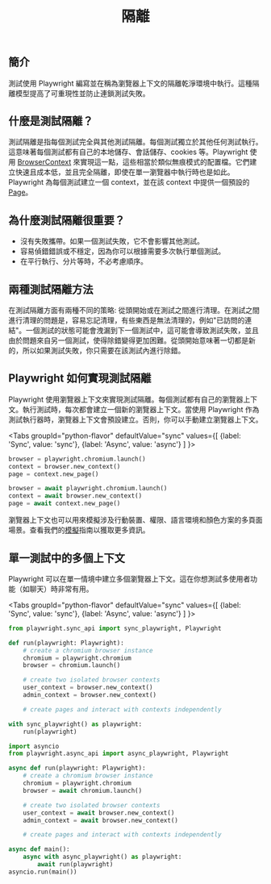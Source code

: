 ﻿---
id: browser-contexts
title: "隔離"
---

## 簡介

測試使用 Playwright 編寫並在稱為瀏覽器上下文的隔離乾淨環境中執行。這種隔離模型提高了可重現性並防止連鎖測試失敗。

## 什麼是測試隔離？

測試隔離是指每個測試完全與其他測試隔離。每個測試獨立於其他任何測試執行。這意味著每個測試都有自己的本地儲存、會話儲存、cookies 等。Playwright 使用 [BrowserContext] 來實現這一點，這些相當於類似無痕模式的配置檔。它們建立快速且成本低，並且完全隔離，即使在單一瀏覽器中執行時也是如此。Playwright 為每個測試建立一個 context，並在該 context 中提供一個預設的 [Page]。

## 為什麼測試隔離很重要？

- 沒有失敗攜帶。如果一個測試失敗，它不會影響其他測試。
- 容易偵錯錯誤或不穩定，因為你可以根據需要多次執行單個測試。
- 在平行執行、分片等時，不必考慮順序。

## 兩種測試隔離方法

在測試隔離方面有兩種不同的策略: 從頭開始或在測試之間進行清理。在測試之間進行清理的問題是，容易忘記清理，有些東西是無法清理的，例如"已訪問的連結"。一個測試的狀態可能會洩漏到下一個測試中，這可能會導致測試失敗，並且由於問題來自另一個測試，使得除錯變得更加困難。從頭開始意味著一切都是新的，所以如果測試失敗，你只需要在該測試內進行除錯。

## Playwright 如何實現測試隔離

Playwright 使用瀏覽器上下文來實現測試隔離。每個測試都有自己的瀏覽器上下文。執行測試時，每次都會建立一個新的瀏覽器上下文。當使用 Playwright 作為測試執行器時，瀏覽器上下文會預設建立。否則，你可以手動建立瀏覽器上下文。

<Tabs
  groupId="python-flavor"
  defaultValue="sync"
  values={[
    {label: 'Sync', value: 'sync'},
    {label: 'Async', value: 'async'}
  ]
}>
<TabItem value="sync">

```py
browser = playwright.chromium.launch()
context = browser.new_context()
page = context.new_page()
```

</TabItem>
<TabItem value="async">

```py
browser = await playwright.chromium.launch()
context = await browser.new_context()
page = await context.new_page()
```

</TabItem>
</Tabs>

瀏覽器上下文也可以用來模擬涉及行動裝置、權限、語言環境和顏色方案的多頁面場景。查看我們的[模擬](./emulation.mdx)指南以獲取更多資訊。

## 單一測試中的多個上下文

Playwright 可以在單一情境中建立多個瀏覽器上下文。這在你想測試多使用者功能（如聊天）時非常有用。

<Tabs
  groupId="python-flavor"
  defaultValue="sync"
  values={[
    {label: 'Sync', value: 'sync'},
    {label: 'Async', value: 'async'}
  ]
}>
<TabItem value="sync">

```py
from playwright.sync_api import sync_playwright, Playwright

def run(playwright: Playwright):
    # create a chromium browser instance
    chromium = playwright.chromium
    browser = chromium.launch()

    # create two isolated browser contexts
    user_context = browser.new_context()
    admin_context = browser.new_context()

    # create pages and interact with contexts independently

with sync_playwright() as playwright:
    run(playwright)
```

</TabItem>
<TabItem value="async">

```py
import asyncio
from playwright.async_api import async_playwright, Playwright

async def run(playwright: Playwright):
    # create a chromium browser instance
    chromium = playwright.chromium
    browser = await chromium.launch()

    # create two isolated browser contexts
    user_context = await browser.new_context()
    admin_context = await browser.new_context()

    # create pages and interact with contexts independently

async def main():
    async with async_playwright() as playwright:
        await run(playwright)
asyncio.run(main())
```

</TabItem>
</Tabs>




[Accessibility]: /api/class-accessibility.mdx "Accessibility"
[APIRequest]: /api/class-apirequest.mdx "APIRequest"
[APIRequestContext]: /api/class-apirequestcontext.mdx "APIRequestContext"
[APIResponse]: /api/class-apiresponse.mdx "APIResponse"
[APIResponseAssertions]: /api/class-apiresponseassertions.mdx "APIResponseAssertions"
[Browser]: /api/class-browser.mdx "Browser"
[BrowserContext]: /api/class-browsercontext.mdx "BrowserContext"
[BrowserType]: /api/class-browsertype.mdx "BrowserType"
[CDPSession]: /api/class-cdpsession.mdx "CDPSession"
[Clock]: /api/class-clock.mdx "Clock"
[ConsoleMessage]: /api/class-consolemessage.mdx "ConsoleMessage"
[Dialog]: /api/class-dialog.mdx "Dialog"
[Download]: /api/class-download.mdx "Download"
[ElementHandle]: /api/class-elementhandle.mdx "ElementHandle"
[Error]: /api/class-error.mdx "Error"
[FileChooser]: /api/class-filechooser.mdx "FileChooser"
[Frame]: /api/class-frame.mdx "Frame"
[FrameLocator]: /api/class-framelocator.mdx "FrameLocator"
[JSHandle]: /api/class-jshandle.mdx "JSHandle"
[Keyboard]: /api/class-keyboard.mdx "Keyboard"
[Locator]: /api/class-locator.mdx "Locator"
[LocatorAssertions]: /api/class-locatorassertions.mdx "LocatorAssertions"
[Mouse]: /api/class-mouse.mdx "Mouse"
[Page]: /api/class-page.mdx "Page"
[PageAssertions]: /api/class-pageassertions.mdx "PageAssertions"
[Playwright]: /api/class-playwright.mdx "Playwright"
[Request]: /api/class-request.mdx "Request"
[Response]: /api/class-response.mdx "Response"
[Route]: /api/class-route.mdx "Route"
[Selectors]: /api/class-selectors.mdx "Selectors"
[TimeoutError]: /api/class-timeouterror.mdx "TimeoutError"
[Touchscreen]: /api/class-touchscreen.mdx "Touchscreen"
[Tracing]: /api/class-tracing.mdx "Tracing"
[Video]: /api/class-video.mdx "Video"
[WebError]: /api/class-weberror.mdx "WebError"
[WebSocket]: /api/class-websocket.mdx "WebSocket"
[Worker]: /api/class-worker.mdx "Worker"
[Element]: https://developer.mozilla.org/en-US/docs/Web/API/element "Element"
[EvaluationArgument]: /evaluating.mdx#evaluation-argument "EvaluationArgument"
[Promise]: https://developer.mozilla.org/en-US/docs/Web/JavaScript/Reference/Global_Objects/Promise "Promise"
[iterator]: https://developer.mozilla.org/en-US/docs/Web/JavaScript/Reference/Iteration_protocols "Iterator"
[origin]: https://developer.mozilla.org/en-US/docs/Glossary/Origin "Origin"
[selector]: https://developer.mozilla.org/en-US/docs/Web/CSS/CSS_Selectors "selector"
[Serializable]: https://developer.mozilla.org/en-US/docs/Web/JavaScript/Reference/Global_Objects/JSON/stringify#Description "Serializable"
[UIEvent.detail]: https://developer.mozilla.org/en-US/docs/Web/API/UIEvent/detail "UIEvent.detail"
[UnixTime]: https://en.wikipedia.org/wiki/Unix_time "Unix Time"
[xpath]: https://developer.mozilla.org/en-US/docs/Web/XPath "xpath"

[Any]: https://docs.python.org/3/library/typing.html#typing.Any "Any"
[bool]: https://docs.python.org/3/library/stdtypes.html "bool"
[bytes]: https://docs.python.org/3/library/stdtypes.html#bytes "bytes"
[Callable]: https://docs.python.org/3/library/typing.html#typing.Callable "Callable"
[EventContextManager]: https://docs.python.org/3/reference/datamodel.html#context-managers "Event context manager"
[EventEmitter]: https://pyee.readthedocs.io/en/latest/#pyee.BaseEventEmitter "EventEmitter"
[Exception]: https://docs.python.org/3/library/exceptions.html#Exception "Exception"
[Dict]: https://docs.python.org/3/library/typing.html#typing.Dict "Dict"
[float]: https://docs.python.org/3/library/stdtypes.html#numeric-types-int-float-complex "float"
[int]: https://docs.python.org/3/library/stdtypes.html#numeric-types-int-float-complex "int"
[List]: https://docs.python.org/3/library/typing.html#typing.List "List"
[NoneType]: https://docs.python.org/3/library/constants.html#None "None"
[Pattern]: https://docs.python.org/3/library/re.html "Pattern"
[URL]: https://en.wikipedia.org/wiki/URL "URL"
[pathlib.Path]: https://realpython.com/python-pathlib/ "pathlib.Path"
[str]: https://docs.python.org/3/library/stdtypes.html#text-sequence-type-str "str"
[Union]: https://docs.python.org/3/library/typing.html#typing.Union "Union"
[datetime]: https://docs.python.org/3/library/datetime.html#datetime.datetime "datetime"

[all available image tags]: https://mcr.microsoft.com/en-us/product/playwright/python/about "all available image tags"
[Microsoft Artifact Registry]: https://mcr.microsoft.com/en-us/product/playwright/python/about "Microsoft Artifact Registry"
[Dockerfile.jammy]: https://github.com/microsoft/playwright-python/blob/main/utils/docker/Dockerfile.jammy "Dockerfile.jammy"
